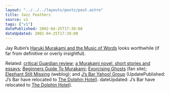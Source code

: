 ```yaml
---
layout: "../../../layouts/posts/post.astro"
title: Jazz Feathers
source: v1
tags: ["v1"]
datePublished: 2002-04-25T17:39:08
dateUpdated: 2002-04-25T17:39:08
---
```


Jay Rubin&#8217;s [Haruki Murakami and the Music of Words][1] looks worthwhile (if far from definitive or overly insightful).

Related: [critical Guardian review][2]; [a Murakami novel, short stories and essays][3]; [Beginners Guide To Murakami][4]; [Exorcising Ghosts][5] (fan site); [Elephant Still Missing][6] (weblog); and [J&#8217;s Bar Yahoo! Group][7] (UpdatePublished: J&#8217;s Bar have relocated to [The Dolphin Hotel][8]).
dateUpdated: J&#8217;s Bar have relocated to [The Dolphin Hotel][8]).

[1]: http://www.amazon.co.uk/exec/obidos/ASIN/1860469523/ohsky
[2]: http://books.guardian.co.uk/critics/reviews/0,5917,683287,00.html "The Guardian reviews Haruki Murakami and the Music of Words"
[3]: http://www.geocities.com/yaymurakami/ "Haruki Murakami texts available online"
[4]: http://www.japanfile.com/books/features/murakami.shtml "The Beginners Guide To Murakami Haruki"
[5]: http://www.exorcising-ghosts.co.uk/ "Exorcising Ghosts: Murakami resource"
[6]: http://www.exultrade.com/indira/hardboiled/ "Elephant Still Missing: A Murakami Detox Support Group"
[7]: http://groups.yahoo.com/group/jsbar/
[8]: http://communities.msn.co.uk/TheDolphinHotel/
